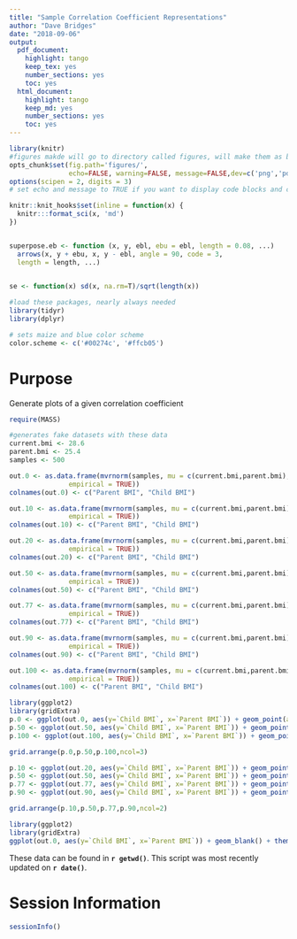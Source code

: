 ```yaml
---
title: "Sample Correlation Coefficient Representations"
author: "Dave Bridges"
date: "2018-09-06"
output:
  pdf_document:
    highlight: tango
    keep_tex: yes
    number_sections: yes
    toc: yes
  html_document:
    highlight: tango
    keep_md: yes
    number_sections: yes
    toc: yes
---
```


```r
library(knitr)
#figures makde will go to directory called figures, will make them as both png and pdf files 
opts_chunk$set(fig.path='figures/',
               echo=FALSE, warning=FALSE, message=FALSE,dev=c('png','pdf'))
options(scipen = 2, digits = 3)
# set echo and message to TRUE if you want to display code blocks and code output respectively

knitr::knit_hooks$set(inline = function(x) {
  knitr:::format_sci(x, 'md')
})


superpose.eb <- function (x, y, ebl, ebu = ebl, length = 0.08, ...)
  arrows(x, y + ebu, x, y - ebl, angle = 90, code = 3,
  length = length, ...)

  
se <- function(x) sd(x, na.rm=T)/sqrt(length(x))

#load these packages, nearly always needed
library(tidyr)
library(dplyr)

# sets maize and blue color scheme
color.scheme <- c('#00274c', '#ffcb05')
```

# Purpose

Generate plots of a given correlation coefficient

```r
require(MASS)

#generates fake datasets with these data
current.bmi <- 28.6
parent.bmi <- 25.4
samples <- 500

out.0 <- as.data.frame(mvrnorm(samples, mu = c(current.bmi,parent.bmi), Sigma = matrix(c(1,0,0,1), ncol = 2),
               empirical = TRUE))
colnames(out.0) <- c("Parent BMI", "Child BMI")

out.10 <- as.data.frame(mvrnorm(samples, mu = c(current.bmi,parent.bmi), Sigma = matrix(c(1,0.1,0.1,1), ncol = 2),
               empirical = TRUE))
colnames(out.10) <- c("Parent BMI", "Child BMI")

out.20 <- as.data.frame(mvrnorm(samples, mu = c(current.bmi,parent.bmi), Sigma = matrix(c(1,0.2,0.2,1), ncol = 2),
               empirical = TRUE))
colnames(out.20) <- c("Parent BMI", "Child BMI")

out.50 <- as.data.frame(mvrnorm(samples, mu = c(current.bmi,parent.bmi), Sigma = matrix(c(1,0.5,0.5,1), ncol = 2),
               empirical = TRUE))
colnames(out.50) <- c("Parent BMI", "Child BMI")

out.77 <- as.data.frame(mvrnorm(samples, mu = c(current.bmi,parent.bmi), Sigma = matrix(c(1,0.77,0.77,1), ncol = 2),
               empirical = TRUE))
colnames(out.77) <- c("Parent BMI", "Child BMI")

out.90 <- as.data.frame(mvrnorm(samples, mu = c(current.bmi,parent.bmi), Sigma = matrix(c(1,0.9,0.9,1), ncol = 2),
               empirical = TRUE))
colnames(out.90) <- c("Parent BMI", "Child BMI")

out.100 <- as.data.frame(mvrnorm(samples, mu = c(current.bmi,parent.bmi), Sigma = matrix(c(1,1,1,1), ncol = 2),
               empirical = TRUE))
colnames(out.100) <- c("Parent BMI", "Child BMI")

```


```r

library(ggplot2)
library(gridExtra)
p.0 <- ggplot(out.0, aes(y=`Child BMI`, x=`Parent BMI`)) + geom_point(alpha=0.25) + geom_smooth(method="lm",se=F) + labs(title="H2 = 0")
p.50 <- ggplot(out.50, aes(y=`Child BMI`, x=`Parent BMI`)) + geom_point(alpha=0.25) + geom_smooth(method="lm",se=F) + labs(title="H2 = 50")
p.100 <- ggplot(out.100, aes(y=`Child BMI`, x=`Parent BMI`)) + geom_point(alpha=0.25) + geom_smooth(method="lm",se=F) + labs(title="H2 = 100")

grid.arrange(p.0,p.50,p.100,ncol=3)
```

```r

p.10 <- ggplot(out.20, aes(y=`Child BMI`, x=`Parent BMI`)) + geom_point(alpha=0.25) + geom_smooth(method="lm",se=F) + labs(title="A")
p.50 <- ggplot(out.50, aes(y=`Child BMI`, x=`Parent BMI`)) + geom_point(alpha=0.25) + geom_smooth(method="lm",se=F) + labs(title="B")
p.77 <- ggplot(out.77, aes(y=`Child BMI`, x=`Parent BMI`)) + geom_point(alpha=0.25) + geom_smooth(method="lm",se=F) + labs(title="C")
p.90 <- ggplot(out.90, aes(y=`Child BMI`, x=`Parent BMI`)) + geom_point(alpha=0.25) + geom_smooth(method="lm",se=F) + labs(title="D")

grid.arrange(p.10,p.50,p.77,p.90,ncol=2)
```

```r

library(ggplot2)
library(gridExtra)
ggplot(out.0, aes(y=`Child BMI`, x=`Parent BMI`)) + geom_blank() + theme_bw()
```

These data can be found in **`r getwd()`**.  This script was most recently updated on **`r date()`**.


# Session Information

```r
sessionInfo()
```
